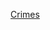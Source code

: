 {{Year by category
|m=2
|c=0
|d=1
|y=6
|cat=各國罪案
|sortkey=*
|parent=各年各國罪案
|subcat=2016年罪案
}}

[[Category:2016年各國事件|Crimes]]